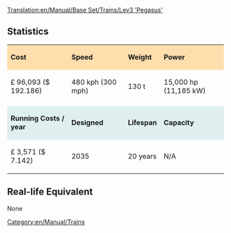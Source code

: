 [[Translation:en/Manual/Base Set/Trains/Lev3 'Pegasus']]
==Statistics==

{| cellspacing="3" align="center"

|style="background:#ffdead;"| '''Cost'''
|style="background:#ffdead;"| '''Speed'''
|style="background:#ffdead;"| '''Weight'''
|style="background:#ffdead;"| '''Power'''
|-
| £ 96,093 ($ 192.186)
| 480 kph (300 mph)
| 130 t
| 15,000 hp (11,185 kW)
|-
|style="background:white;"colspan='4'| 
|-
|style="background:#dfefef;"|'''Running Costs / year'''
|style="background:#dfefef;"|'''Designed'''
|style="background:#dfefef;"|'''Lifespan'''
|style="background:#dfefef;"|'''Capacity'''
|-
| £ 3,571 ($ 7.142)
| 2035
| 20 years
| N/A
|}

==Real-life Equivalent==
None

[[Category:en/Manual/Trains]]